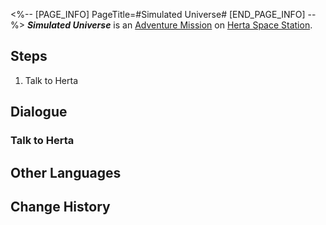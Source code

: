 <%-- [PAGE_INFO]
PageTitle=#Simulated Universe#
[END_PAGE_INFO] --%>
{{Stub|Dialogue.}}
{{Mission Infobox
|id            = 4030007
|title         = 
|image         = <!--Mission Simulated Universe.png-->
|type          = Adventure
|event_name    = 
|chapter       = 
|requirements  = [[Adventure Mission]] ''[[Simulated Universe (I)]]'' completed
|summary       = <!--official mission summary from Fate's Atlas-->
|characters    = Trailblazer
|startLocation = [[Herta Space Station]] - [[Herta's Office]]
|world         = Herta Space Station
|area          = Herta's Office
|prev          = Simulated Universe (I)
|next          = 
|rewards       = Ability Point*100
}}
'''''Simulated Universe''''' is an [[Adventure Mission]] on [[Herta Space Station]].

==Steps==
# Talk to Herta

<!--
==Gameplay Notes==

--><!--
==Trial Character==

-->
==Dialogue==
{{Stub Dialogue}}
{{Dialogue End}}

===Talk to Herta===
{{Mission Description|type=adventure|location=Herta's Office|update|Herta asks you to enter the Simulated Universe created by the Genius Society while pretending to be the Aeon of Trailblaze, and try to glean the secret of Aeons and Paths from the simulated Aeons.}}
{{Dialogue Start}}
:{{tx}}
{{Dialogue End}}

==Other Languages==
{{Other Languages
|en   = Simulated Universe
|zhs  = 模拟宇宙
|zht  = 模擬宇宙
|ja   = 模擬宇宙
|ko   = 시뮬레이션 우주
|es   = Universo Simulado
|fr   = Univers simulé
|ru   = Виртуальная вселенная
|th   = Simulated Universe
|vi   = Vũ Trụ Mô Phỏng
|de   = Universum-Simulation
|id   = Simulated Universe
|pt   = Universo Simulado
}}

==Change History==
{{Change History|1.0}}
